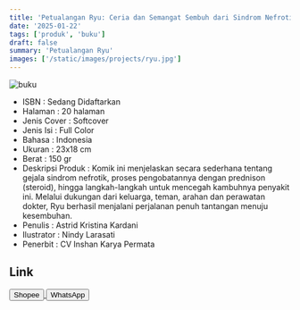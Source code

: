 ```yaml
---
title: 'Petualangan Ryu: Ceria dan Semangat Sembuh dari Sindrom Nefrotik'
date: '2025-01-22'
tags: ['produk', 'buku']
draft: false
summary: 'Petualangan Ryu'
images: ['/static/images/projects/ryu.jpg']
---
```


![buku](/static/images/ryu.jpg)

- ISBN : Sedang Didaftarkan
- Halaman : 20 halaman
- Jenis Cover : Softcover
- Jenis Isi : Full Color
- Bahasa : Indonesia
- Ukuran : 23x18 cm
- Berat : 150 gr
- Deskripsi Produk : Komik ini menjelaskan secara sederhana tentang gejala sindrom nefrotik, proses pengobatannya dengan prednison (steroid), hingga langkah-langkah untuk mencegah kambuhnya penyakit ini. Melalui dukungan dari keluarga, teman, arahan dan perawatan dokter, Ryu berhasil menjalani perjalanan penuh tantangan menuju kesembuhan.
- Penulis : Astrid Kristina Kardani
- Ilustrator : Nindy Larasati
- Penerbit : CV Inshan Karya Permata

## Link

<div>
<a
  href="https://s.shopee.co.id/7zxDbxrPlV?share_channel_code=1"
  target="_blank"
>
  <button className="btn-shopee">Shopee</button>
</a>

  <a href="https://wa.me/6281567891021" target="_blank">
    <button className="btn-wa">WhatsApp</button>
  </a>
</div>
